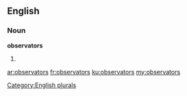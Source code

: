 ==English==

===Noun===
'''observators'''

# {{plural of|[[observator]]}}

[[Category:English plurals]]

[[ar:observators]]
[[fr:observators]]
[[ku:observators]]
[[my:observators]]